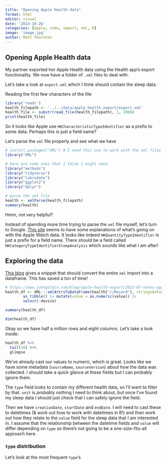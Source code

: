 ```yaml
---
title: "Opening Apple Health data"
format: html
editor: visual
date: '2023-10-26'
categories: [apple, code, import, xml, R]
image: 'image.jpg'
author: Matt Thornton
---
```


## 

## Opening Apple Health data

My partner exported her Apple Health data using the Health app's export functionality. We now have a folder of `.xml` files to deal with.

Let's take a look at `export.xml` which I think should contain the sleep data.

Reading the first few characters of the file

```r
library('readr')
health_filepath <- '../../data/apple_health_export/export.xml'
health_file <- substr(read_file(health_filepath), 1, 2000)
print(health_file)
```

So it looks like Apple use `HKCharacteristicTypeIdentifier` as a prefix to some data. Perhaps this is just a field name?

Let's parse the `xml` file properly and see what we have

```r
# install.packages("XML") # I need this one to work with the xml files
library("XML")

# here are some ones that I think I might need
library("methods")
library("tidyverse")
library("lubridate")
library("ggplot2")
library("dplyr")

# parse the xml file
health <- xmlParse(health_filepath)
summary(health)


```

Hmm, not very helpful?

Instead of spending more time trying to parse the `xml` file myself, let's turn to Google. [This site](https://www.r-bloggers.com/2020/02/apple-health-export-part-i/) seems to have some explanations of what's going on with the Apple Watch data. It looks like indeed `HKQuantityTypeIdentifier` is just a prefix for a field name. There should be a field called `HKCategoryTypeIdentifierSleepAnalysis` which sounds like what I am after!

## Exploring the data

[This blog](https://www.johngoldin.com/blog/apple-health-export/2022-07-notes-apple-health-export/index.html) gives a snippet that should convert the entire `xml` import into a dataframe. This has saved a ton of time!

```r
# https://www.johngoldin.com/blog/apple-health-export/2022-07-notes-apple-health-export/index.html
health_df <- XML:::xmlAttrsToDataFrame(health["//Record"], stringsAsFactors = FALSE) |>
        as_tibble() |> mutate(value = as.numeric(value)) |>
        select(-device)  

summary(health_df)
```

```r
dim(health_df)
```

Okay so we have half a million rows and eight columns. Let's take a look inside:

```r
health_df %>% 
  tail(10) %>% 
  glimpse
```

We've already cast our values to numeric, which is great. Looks like we have some metadata (`sourceName`, `sourceVersion`) about how the data was collected. I should take a quick glance at these fields but I can probably ignore them.

The `type` field looks to contain my different health data, so I'll want to filter by that. `unit` is *probably* nothing I need to think about, but once I've found my sleep data I should just check that I can safely ignore the field.

Then we have `creationDate`, `startDate` and `endDate`. I will need to cast these to datetimes (& work out how to work with datetimes in R!) and then work out how they relate to the `value` field for the sleep data that I am interested in. I assume that the relationship between the datetime fields and `value` will differ depending on `type` so there's not going to be a one-size-fits-all approach here.

### `type` distribution

Let's look at the most frequent `type`'s
